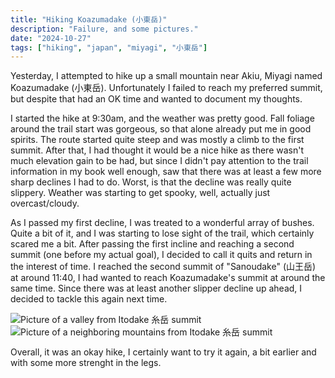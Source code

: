 ```yaml
---
title: "Hiking Koazumadake (小東岳)"
description: "Failure, and some pictures."
date: "2024-10-27"
tags: ["hiking", "japan", "miyagi", "小東岳"]
---
```


Yesterday, I attempted to hike up a small mountain near Akiu, Miyagi named Koazumadake (小東岳). Unfortunately I failed to reach
my preferred summit, but despite that had an OK time and wanted to document my thoughts.

I started the hike at 9:30am, and the weather was pretty good. Fall foliage around the trail start was gorgeous, so that
alone already put me in good spirits. The route started quite steep and was mostly a climb to the first summit. After that,
I had thought it would be a nice hike as there wasn't much elevation gain to be had, but since I didn't pay attention to the
trail information in my book well enough, saw that there was at least a few more sharp declines I had to do. Worst, is that
the decline was really quite slippery. Weather was starting to get spooky, well, actually just overcast/cloudy.

As I passed my first decline, I was treated to a wonderful array of bushes. Quite a bit of it, and I was starting to lose
sight of the trail, which certainly scared me a bit. After passing the first incline and reaching a second summit (one
before my actual goal), I decided to call it quits and return in the interest of time. I reached the second summit of
"Sanoudake" (山王岳) at around 11:40, I had wanted to reach Koazumadake's summit at around the same time. Since there was
at least another slipper decline up ahead, I decided to tackle this again next time.

![Picture of a valley from Itodake 糸岳 summit](./summit-1.jpg)
![Picture of a neighboring mountains from Itodake 糸岳 summit](./summi-2.jpg)

Overall, it was an okay hike, I certainly want to try it again, a bit earlier and with some more strenght
in the legs.
